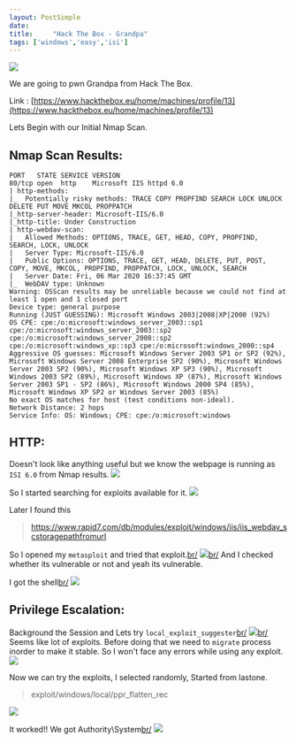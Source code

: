 ```yaml
---
layout: PostSimple
date: 
title:     "Hack The Box - Grandpa"
tags: ['windows','easy','isi']
---
```


![](https://raw.githubusercontent.com/ghostbyt3/ghostbyt3.github.io/master/public/static/images/htb-grandpa/1.png)

We are going to pwn Grandpa from Hack The Box.

Link : [https://www.hackthebox.eu/home/machines/profile/13](https://www.hackthebox.eu/home/machines/profile/13)


Lets Begin with our Initial Nmap Scan.

## Nmap Scan Results:

```
PORT   STATE SERVICE VERSION
80/tcp open  http    Microsoft IIS httpd 6.0
| http-methods: 
|_  Potentially risky methods: TRACE COPY PROPFIND SEARCH LOCK UNLOCK DELETE PUT MOVE MKCOL PROPPATCH
|_http-server-header: Microsoft-IIS/6.0
|_http-title: Under Construction
| http-webdav-scan: 
|   Allowed Methods: OPTIONS, TRACE, GET, HEAD, COPY, PROPFIND, SEARCH, LOCK, UNLOCK
|   Server Type: Microsoft-IIS/6.0
|   Public Options: OPTIONS, TRACE, GET, HEAD, DELETE, PUT, POST, COPY, MOVE, MKCOL, PROPFIND, PROPPATCH, LOCK, UNLOCK, SEARCH
|   Server Date: Fri, 06 Mar 2020 16:37:45 GMT
|_  WebDAV type: Unknown
Warning: OSScan results may be unreliable because we could not find at least 1 open and 1 closed port
Device type: general purpose
Running (JUST GUESSING): Microsoft Windows 2003|2008|XP|2000 (92%)
OS CPE: cpe:/o:microsoft:windows_server_2003::sp1 cpe:/o:microsoft:windows_server_2003::sp2 cpe:/o:microsoft:windows_server_2008::sp2 cpe:/o:microsoft:windows_xp::sp3 cpe:/o:microsoft:windows_2000::sp4
Aggressive OS guesses: Microsoft Windows Server 2003 SP1 or SP2 (92%), Microsoft Windows Server 2008 Enterprise SP2 (90%), Microsoft Windows Server 2003 SP2 (90%), Microsoft Windows XP SP3 (90%), Microsoft Windows 2003 SP2 (89%), Microsoft Windows XP (87%), Microsoft Windows Server 2003 SP1 - SP2 (86%), Microsoft Windows 2000 SP4 (85%), Microsoft Windows XP SP2 or Windows Server 2003 (85%)
No exact OS matches for host (test conditions non-ideal).
Network Distance: 2 hops
Service Info: OS: Windows; CPE: cpe:/o:microsoft:windows
```

## HTTP:

Doesn't look like anything useful but we know the webpage is running as ``ISI 6.0`` from Nmap results.
![](https://raw.githubusercontent.com/ghostbyt3/ghostbyt3.github.io/master/public/static/images/htb-grandpa/2.png)

So I started searching for exploits available for it. 
![](https://raw.githubusercontent.com/ghostbyt3/ghostbyt3.github.io/master/public/static/images/htb-grandpa/3.png)

Later I found this 

> https://www.rapid7.com/db/modules/exploit/windows/iis/iis_webdav_scstoragepathfromurl

So I opened my ``metasploit`` and tried that exploit.[br/](br/)
![](https://raw.githubusercontent.com/ghostbyt3/ghostbyt3.github.io/master/public/static/images/htb-grandpa/4.png)[br/](br/)
And I checked whether its vulnerable or not and yeah its vulnerable.

I got the shell[br/](br/)
![](https://raw.githubusercontent.com/ghostbyt3/ghostbyt3.github.io/master/public/static/images/htb-grandpa/5.png)

## Privilege Escalation:

Background the Session and Lets try ``local_exploit_suggester``[br/](br/)
![](https://raw.githubusercontent.com/ghostbyt3/ghostbyt3.github.io/master/public/static/images/htb-grandpa/6.png)[br/](br/)
Seems like lot of exploits. Before doing that we need to ``migrate`` process inorder to make it stable. So I won't face any errors while using any exploit.
![](https://raw.githubusercontent.com/ghostbyt3/ghostbyt3.github.io/master/public/static/images/htb-grandpa/7.png)

Now we can try the exploits, I selected randomly, Started from lastone.

> exploit/windows/local/ppr_flatten_rec

![](https://raw.githubusercontent.com/ghostbyt3/ghostbyt3.github.io/master/public/static/images/htb-grandpa/8.png)

It worked!! We got Authority\System[br/](br/)
![](https://raw.githubusercontent.com/ghostbyt3/ghostbyt3.github.io/master/public/static/images/htb-grandpa/9.png)